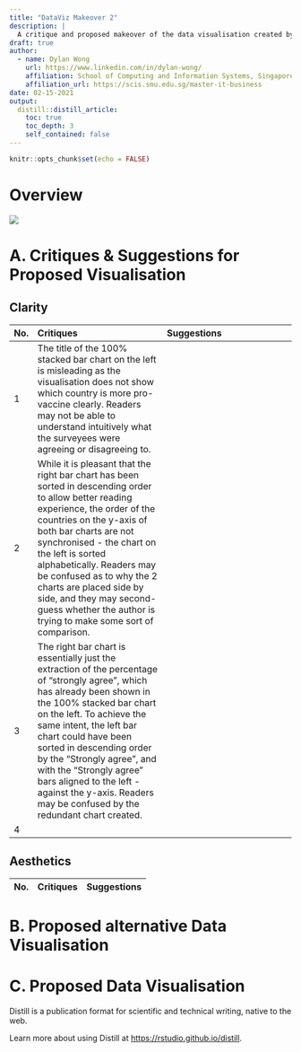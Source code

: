 ```yaml
---
title: "DataViz Makeover 2"
description: |
  A critique and proposed makeover of the data visualisation created by a research team to understand the willingness of the public on COVID-19 vaccination. The data used by the research team was obtained from Imperial College London YouGov Covid 19 Behaviour Tracker Data Hub hosted at Github https://github.com/YouGov-Data/covid-19-tracker
draft: true
author:
  - name: Dylan Wong 
    url: https://www.linkedin.com/in/dylan-wong/
    affiliation: School of Computing and Information Systems, Singapore Management University
    affiliation_url: https://scis.smu.edu.sg/master-it-business
date: 02-15-2021
output:
  distill::distill_article:
    toc: true
    toc_depth: 3
    self_contained: false
---
```



```r
knitr::opts_chunk$set(echo = FALSE)
```

# Overview

![](/ISSS608/blog/_posts/2021-02-15-dataviz-makeover-2/image/01 Overview.png)

# A. Critiques & Suggestions for Proposed Visualisation

## Clarity

No.|Critiques|Suggestions
:-|:-----------|:-----------
|1|The title of the 100% stacked bar chart on the left is misleading as the visualisation does not show which country is more pro-vaccine clearly. Readers may not be able to understand intuitively what the surveyees were agreeing or disagreeing to.||
|2| While it is pleasant that the right bar chart has been sorted in descending order to allow better reading experience, the order of the countries on the y-axis of both bar charts are not synchronised - the chart on the left is sorted alphabetically. Readers may be confused as to why the 2 charts are placed side by side, and they may second-guess whether the author is trying to make some sort of comparison.||
|3|The right bar chart is essentially just the extraction of the percentage of "strongly agree", which has already been shown in the 100% stacked bar chart on the left. To achieve the same intent, the left bar chart could have been sorted  in descending order by the "Strongly agree", and with the "Strongly agree" bars aligned to the left - against the y-axis. Readers may be confused by the redundant chart created.||
|4| 


## Aesthetics
|No.|Critiques|Suggestions|
|:-|:-----------|:-----------|


# B. Proposed alternative Data Visualisation

# C. Proposed Data Visualisation











Distill is a publication format for scientific and technical writing, native to the web.

Learn more about using Distill at <https://rstudio.github.io/distill>.


